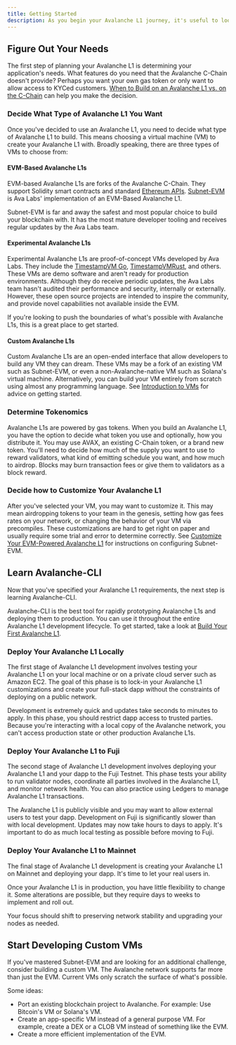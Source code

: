 ```yaml
---
title: Getting Started
description: As you begin your Avalanche L1 journey, it's useful to look at the lifecycle of taking an Avalanche L1 from idea to production.
---
```


Figure Out Your Needs[​](#figure-out-your-needs "Direct link to heading")
-------------------------------------------------------------------------

The first step of planning your Avalanche L1 is determining your application's needs. What features do you need that the Avalanche C-Chain doesn't provide? Perhaps you want your own gas token or only want to allow access to KYCed customers. [When to Build on an Avalanche L1 vs. on the C-Chain](/avalanche-l1s/c-chain-or-avalanche-l1) can help you make the decision.

### Decide What Type of Avalanche L1 You Want[​](#decide-what-type-of-avalanche-l1-you-want "Direct link to heading")

Once you've decided to use an Avalanche L1, you need to decide what type of Avalanche L1 to build. This means choosing a virtual machine (VM) to create your Avalanche L1 with. Broadly speaking, there are three types of VMs to choose from:

#### EVM-Based Avalanche L1s[​](#evm-based-avalanche-l1s "Direct link to heading")

EVM-based Avalanche L1s are forks of the Avalanche C-Chain. They support Solidity smart contracts and standard [Ethereum APIs](/api-reference/c-chain/api#ethereum-apis). [Subnet-EVM](https://github.com/ava-labs/subnet-evm) is Ava Labs' implementation of an EVM-Based Avalanche L1.

Subnet-EVM is far and away the safest and most popular choice to build your blockchain with. It has the most mature developer tooling and receives regular updates by the Ava Labs team.

#### Experimental Avalanche L1s[​](#experimental-avalanche-l1s "Direct link to heading")

Experimental Avalanche L1s are proof-of-concept VMs developed by Ava Labs. They include the [TimestampVM Go](/virtual-machines/golang-vms/simple-golang-vm), [TimestampVMRust](/virtual-machines/timestamp-vm/introduction), and others. These VMs are demo software and aren't ready for production environments. Although they do receive periodic updates, the Ava Labs team hasn't audited their performance and security, internally or externally. However, these open source projects are intended to inspire the community, and provide novel capabilities not available inside the EVM.

If you're looking to push the boundaries of what's possible with Avalanche L1s, this is a great place to get started.

#### Custom Avalanche L1s[​](#custom-avalanche-l1s "Direct link to heading")

Custom Avalanche L1s are an open-ended interface that allow developers to build any VM they can dream. These VMs may be a fork of an existing VM such as Subnet-EVM, or even a non-Avalanche-native VM such as Solana's virtual machine. Alternatively, you can build your VM entirely from scratch using almost any programming language. See [Introduction to VMs](/virtual-machines) for advice on getting started.

### Determine Tokenomics[​](#determine-tokenomics "Direct link to heading")

Avalanche L1s are powered by gas tokens. When you build an Avalanche L1, you have the option to decide what token you use and optionally, how you distribute it. You may use AVAX, an existing C-Chain token, or a brand new token. You'll need to decide how much of the supply you want to use to reward validators, what kind of emitting schedule you want, and how much to airdrop. Blocks may burn transaction fees or give them to validators as a block reward.

### Decide how to Customize Your Avalanche L1[​](#decide-how-to-customize-your-avalanche-l1 "Direct link to heading")

After you've selected your VM, you may want to customize it. This may mean airdropping tokens to your team in the genesis, setting how gas fees rates on your network, or changing the behavior of your VM via precompiles. These customizations are hard to get right on paper and usually require some trial and error to determine correctly. See [Customize Your EVM-Powered Avalanche L1](/avalanche-l1s/upgrade/customize-avalanche-l1) for instructions on configuring Subnet-EVM.

Learn Avalanche-CLI[​](#learn-avalanche-cli "Direct link to heading")
---------------------------------------------------------------------

Now that you've specified your Avalanche L1 requirements, the next step is learning Avalanche-CLI.

Avalanche-CLI is the best tool for rapidly prototyping Avalanche L1s and deploying them to production. You can use it throughout the entire Avalanche L1 development lifecycle. To get started, take a look at [Build Your First Avalanche L1](/avalanche-l1s/build-first-avalanche-l1).

### Deploy Your Avalanche L1 Locally[​](#deploy-your-avalanche-l1-locally "Direct link to heading")

The first stage of Avalanche L1 development involves testing your Avalanche L1 on your local machine or on a private cloud server such as Amazon EC2. The goal of this phase is to lock-in your Avalanche L1 customizations and create your full-stack dapp without the constraints of deploying on a public network.

Development is extremely quick and updates take seconds to minutes to apply. In this phase, you should restrict dapp access to trusted parties. Because you're interacting with a local copy of the Avalanche network, you can't access production state or other production Avalanche L1s.

### Deploy Your Avalanche L1 to Fuji[​](#deploy-your-avalanche-l1-to-fuji "Direct link to heading")

The second stage of Avalanche L1 development involves deploying your Avalanche L1 and your dapp to the Fuji Testnet. This phase tests your ability to run validator nodes, coordinate all parties involved in the Avalanche L1, and monitor network health. You can also practice using Ledgers to manage Avalanche L1 transactions.

The Avalanche L1 is publicly visible and you may want to allow external users to test your dapp. Development on Fuji is significantly slower than with local development. Updates may now take hours to days to apply. It's important to do as much local testing as possible before moving to Fuji.

### Deploy Your Avalanche L1 to Mainnet[​](#deploy-your-avalanche-l1-to-mainnet "Direct link to heading")

The final stage of Avalanche L1 development is creating your Avalanche L1 on Mainnet and deploying your dapp. It's time to let your real users in.

Once your Avalanche L1 is in production, you have little flexibility to change it. Some alterations are possible, but they require days to weeks to implement and roll out.

Your focus should shift to preserving network stability and upgrading your nodes as needed.

Start Developing Custom VMs[​](#start-developing-custom-vms "Direct link to heading")
-------------------------------------------------------------------------------------

If you've mastered Subnet-EVM and are looking for an additional challenge, consider building a custom VM. The Avalanche network supports far more than just the EVM. Current VMs only scratch the surface of what's possible.

Some ideas:

- Port an existing blockchain project to Avalanche. For example: Use Bitcoin's VM or Solana's VM.
- Create an app-specific VM instead of a general purpose VM. For example, create a DEX or a CLOB VM instead of something like the EVM.
- Create a more efficient implementation of the EVM.
